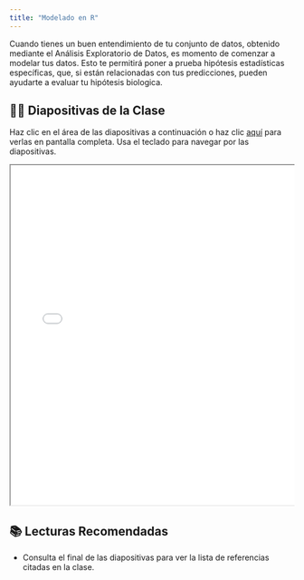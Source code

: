 ```yaml
---
title: "Modelado en R"
---
```


Cuando tienes un buen entendimiento de tu conjunto de datos, obtenido mediante el Análisis Exploratorio de Datos, es momento de comenzar a modelar tus datos. Esto te permitirá poner a prueba hipótesis estadísticas específicas, que, si están relacionadas con tus predicciones, pueden ayudarte a evaluar tu hipótesis biologica.

## 👨‍🏫 Diapositivas de la Clase

Haz clic en el área de las diapositivas a continuación o haz clic [aquí](slides.qmd) para verlas en pantalla completa.
Usa el teclado para navegar por las diapositivas.

<div class="container" style="position: relative;overflow: hidden;width: 100%;min-height:600px;">
<iframe src="slides.html" style="position=absolute;top: 0;left: 0;bottom: 0;right: 0;width: 100%;min-height:600px;"></iframe>
</div>

## 📚 Lecturas Recomendadas

- Consulta el final de las diapositivas para ver la lista de referencias citadas en la clase.
